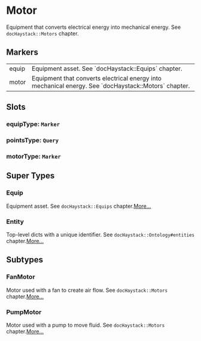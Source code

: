# Motor
Equipment that converts electrical energy into mechanical energy.
See `docHaystack::Motors` chapter.
## Markers
<table>
<tbody>
<tr>
<td className='p-2 align-top'><span className='bg-sky-200 rounded-md px-3 py-1 text-sky-700 block font-semibold text-center text-sm'>equip </span></td>
<td className='p-2 align-top'>Equipment asset. See `docHaystack::Equips` chapter.</td>
</tr>
<tr>
<td className='p-2 align-top'><span className='bg-sky-200 rounded-md px-3 py-1 text-sky-700 block font-semibold text-center text-sm'>motor </span></td>
<td className='p-2 align-top'>Equipment that converts electrical energy into mechanical energy. See `docHaystack::Motors` chapter.</td>
</tr>
</tbody>
</table>

## Slots

### equipType: `Marker`

### pointsType: `Query`

### motorType: `Marker`


## Super Types
### Equip
Equipment asset.
See `docHaystack::Equips` chapter.[More...](./Equip)

### Entity
Top-level dicts with a unique identifier.
See `docHaystack::Ontology#entities` chapter.[More...](./Entity)


## Subtypes
### FanMotor
Motor used with a fan to create air flow.
See `docHaystack::Motors` chapter.[More...](./FanMotor)
### PumpMotor
Motor used with a pump to move fluid.
See `docHaystack::Motors` chapter.[More...](./PumpMotor)
